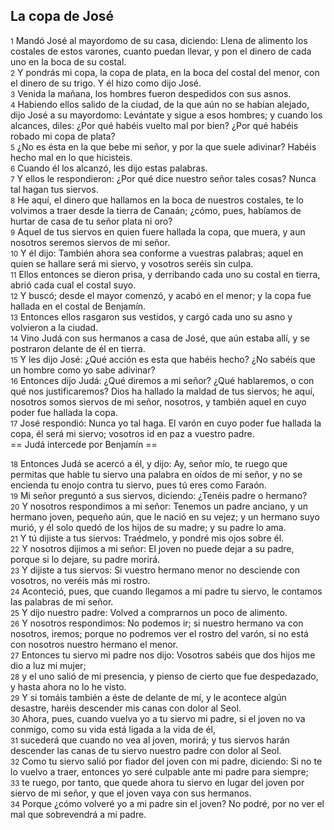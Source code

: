 == La copa de José ==

{{anchor|1}} <small>1</small> Mandó José al mayordomo de su casa, diciendo: Llena de alimento los costales de estos varones, cuanto puedan llevar, y pon el dinero de cada uno en la boca de su costal.<br>
{{anchor|2}} <small>2</small> Y pondrás mi copa, la copa de plata, en la boca del costal del menor, con el dinero de su trigo. Y él hizo como dijo José.<br>
{{anchor|3}} <small>3</small> Venida la mañana, los hombres fueron despedidos con sus asnos.<br>
{{anchor|4}} <small>4</small> Habiendo ellos salido de la ciudad, de la que aún no se habían alejado, dijo José a su mayordomo: Levántate y sigue a esos hombres; y cuando los alcances, diles: ¿Por qué habéis vuelto mal por bien? ¿Por qué habéis robado mi copa de plata?<br>
{{anchor|5}} <small>5</small> ¿No es ésta en la que bebe mi señor, y por la que suele adivinar? Habéis hecho mal en lo que hicisteis.<br>
{{anchor|6}} <small>6</small> Cuando él los alcanzó, les dijo estas palabras.<br>
{{anchor|7}} <small>7</small> Y ellos le respondieron: ¿Por qué dice nuestro señor tales cosas? Nunca tal hagan tus siervos.<br>
{{anchor|8}} <small>8</small> He aquí, el dinero que hallamos en la boca de nuestros costales, te lo volvimos a traer desde la tierra de Canaán; ¿cómo, pues, habíamos de hurtar de casa de tu señor plata ni oro?<br>
{{anchor|9}} <small>9</small> Aquel de tus siervos en quien fuere hallada la copa, que muera, y aun nosotros seremos siervos de mi señor.<br>
{{anchor|10}} <small>10</small> Y él dijo: También ahora sea conforme a vuestras palabras; aquel en quien se hallare será mi siervo, y vosotros seréis sin culpa.<br>
{{anchor|11}} <small>11</small> Ellos entonces se dieron prisa, y derribando cada uno su costal en tierra, abrió cada cual el costal suyo.<br>
{{anchor|12}} <small>12</small> Y buscó; desde el mayor comenzó, y acabó en el menor; y la copa fue hallada en el costal de Benjamín.<br>
{{anchor|13}} <small>13</small> Entonces ellos rasgaron sus vestidos, y cargó cada uno su asno y volvieron a la ciudad.<br>
{{anchor|14}} <small>14</small> Vino Judá con sus hermanos a casa de José, que aún estaba allí, y se postraron delante de él en tierra.<br>
{{anchor|15}} <small>15</small> Y les dijo José: ¿Qué acción es esta que habéis hecho? ¿No sabéis que un hombre como yo sabe adivinar?<br>
{{anchor|16}} <small>16</small> Entonces dijo Judá: ¿Qué diremos a mi señor? ¿Qué hablaremos, o con qué nos justificaremos? Dios ha hallado la maldad de tus siervos; he aquí, nosotros somos siervos de mi señor, nosotros, y también aquel en cuyo poder fue hallada la copa.<br>
{{anchor|17}} <small>17</small> José respondió: Nunca yo tal haga. El varón en cuyo poder fue hallada la copa, él será mi siervo; vosotros id en paz a vuestro padre.<br>
== Judá intercede por Benjamín ==

{{anchor|18}} <small>18</small> Entonces Judá se acercó a él, y dijo: Ay, señor mío, te ruego que permitas que hable tu siervo una palabra en oídos de mi señor, y no se encienda tu enojo contra tu siervo, pues tú eres como Faraón.<br>
{{anchor|19}} <small>19</small> Mi señor preguntó a sus siervos, diciendo: ¿Tenéis padre o hermano?<br>
{{anchor|20}} <small>20</small> Y nosotros respondimos a mi señor: Tenemos un padre anciano, y un hermano joven, pequeño aún, que le nació en su vejez; y un hermano suyo murió, y él solo quedó de los hijos de su madre; y su padre lo ama.<br>
{{anchor|21}} <small>21</small> Y tú dijiste a tus siervos: Traédmelo, y pondré mis ojos sobre él.<br>
{{anchor|22}} <small>22</small> Y nosotros dijimos a mi señor: El joven no puede dejar a su padre, porque si lo dejare, su padre morirá.<br>
{{anchor|23}} <small>23</small> Y dijiste a tus siervos: Si vuestro hermano menor no desciende con vosotros, no veréis más mi rostro.<br>
{{anchor|24}} <small>24</small> Aconteció, pues, que cuando llegamos a mi padre tu siervo, le contamos las palabras de mi señor.<br>
{{anchor|25}} <small>25</small> Y dijo nuestro padre: Volved a comprarnos un poco de alimento.<br>
{{anchor|26}} <small>26</small> Y nosotros respondimos: No podemos ir; si nuestro hermano va con nosotros, iremos; porque no podremos ver el rostro del varón, si no está con nosotros nuestro hermano el menor.<br>
{{anchor|27}} <small>27</small> Entonces tu siervo mi padre nos dijo: Vosotros sabéis que dos hijos me dio a luz mi mujer;<br>
{{anchor|28}} <small>28</small> y el uno salió de mi presencia, y pienso de cierto que fue despedazado, y hasta ahora no lo he visto.<br>
{{anchor|29}} <small>29</small> Y si tomáis también a éste de delante de mí, y le acontece algún desastre, haréis descender mis canas con dolor al Seol.<br>
{{anchor|30}} <small>30</small> Ahora, pues, cuando vuelva yo a tu siervo mi padre, si el joven no va conmigo, como su vida está ligada a la vida de él,<br>
{{anchor|31}} <small>31</small> sucederá que cuando no vea al joven, morirá; y tus siervos harán descender las canas de tu siervo nuestro padre con dolor al Seol.<br>
{{anchor|32}} <small>32</small> Como tu siervo salió por fiador del joven con mi padre, diciendo: Si no te lo vuelvo a traer, entonces yo seré culpable ante mi padre para siempre;<br>
{{anchor|33}} <small>33</small> te ruego, por tanto, que quede ahora tu siervo en lugar del joven por siervo de mi señor, y que el joven vaya con sus hermanos.<br>
{{anchor|34}} <small>34</small> Porque ¿cómo volveré yo a mi padre sin el joven? No podré, por no ver el mal que sobrevendrá a mi padre.<br>
